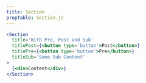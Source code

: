 ```yaml
---
title: Section
propTable: Section.js
---
```


```jsx
<Section
  title='With Pre, Post and Sub'
  titlePost={<button type='button'>Post</button>}
  titlePre={<button type='button'>Pre</button>}
  titleSub='Some Sub Content'
>
  {<div>Content</div>}
</Section>
```

